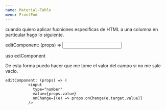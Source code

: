 ```yaml
---
name: Material-Table
menu: FrontEnd
---
```


cuando quiero aplicar fucniones especificas de HTML a una columna en particular hago lo siguiente.

editComponent: (props) => <input styletype="text" maxlength="2" />

uso ediComponent

De esta forma puedo hacer que me tome el valor del campo si no me sale vacio.

```
editComponent: (props) => (
          <input
            type="number"
            value={props.value}
            onChange={(e) => props.onChange(e.target.value)}
          />
```
